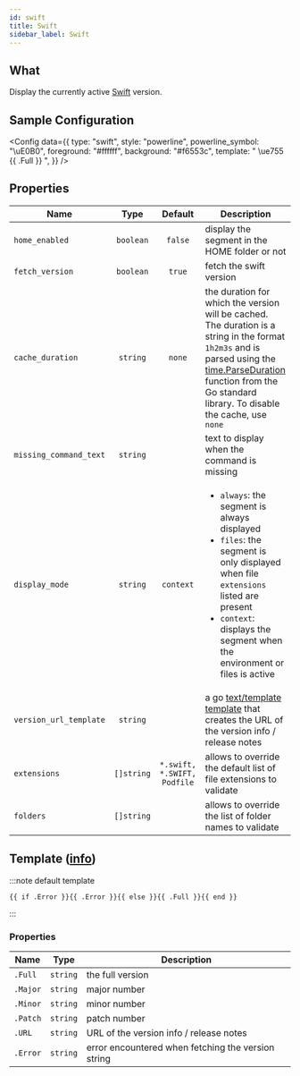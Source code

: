 ```yaml
---
id: swift
title: Swift
sidebar_label: Swift
---
```


## What

Display the currently active [Swift][swift] version.

## Sample Configuration


<Config
  data={{
    type: "swift",
    style: "powerline",
    powerline_symbol: "\uE0B0",
    foreground: "#ffffff",
    background: "#f6553c",
    template: " \ue755 {{ .Full }} ",
  }}
/>

## Properties

| Name                   |    Type    |           Default           | Description                                                                                                                                                                                                                          |
| ---------------------- | :--------: | :-------------------------: | ------------------------------------------------------------------------------------------------------------------------------------------------------------------------------------------------------------------------------------ |
| `home_enabled`         | `boolean`  |           `false`           | display the segment in the HOME folder or not                                                                                                                                                                                        |
| `fetch_version`        | `boolean`  |           `true`            | fetch the swift version                                                                                                                                                                                                              |
| `cache_duration`       |  `string`  |           `none`            | the duration for which the version will be cached. The duration is a string in the format `1h2m3s` and is parsed using the [time.ParseDuration] function from the Go standard library. To disable the cache, use `none`              |
| `missing_command_text` |  `string`  |                             | text to display when the command is missing                                                                                                                                                                                          |
| `display_mode`         |  `string`  |          `context`          | <ul><li>`always`: the segment is always displayed</li><li>`files`: the segment is only displayed when file `extensions` listed are present</li><li>`context`: displays the segment when the environment or files is active</li></ul> |
| `version_url_template` |  `string`  |                             | a go [text/template][go-text-template] [template][templates] that creates the URL of the version info / release notes                                                                                                                |
| `extensions`           | `[]string` | `*.swift, *.SWIFT, Podfile` | allows to override the default list of file extensions to validate                                                                                                                                                                   |
| `folders`              | `[]string` |                             | allows to override the list of folder names to validate                                                                                                                                                                              |

## Template ([info][templates])

:::note default template

```template
{{ if .Error }}{{ .Error }}{{ else }}{{ .Full }}{{ end }}
```

:::

### Properties

| Name     | Type     | Description                                        |
| -------- | -------- | -------------------------------------------------- |
| `.Full`  | `string` | the full version                                   |
| `.Major` | `string` | major number                                       |
| `.Minor` | `string` | minor number                                       |
| `.Patch` | `string` | patch number                                       |
| `.URL`   | `string` | URL of the version info / release notes            |
| `.Error` | `string` | error encountered when fetching the version string |

[go-text-template]: https://golang.org/pkg/text/template/
[templates]: /docs/configuration/templates
[swift]: https://www.swift.org/
[time.ParseDuration]: https://golang.org/pkg/time/#ParseDuration
